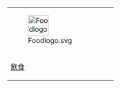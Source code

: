 <div style="text-align: center;">
{|
|- align="center"
| [[File:Foodlogo.svg|48px]]
|
|
|
|- align="center"
| [[Wikipedia:飲食專題|飲食]]
|
|
|
|}
</div>